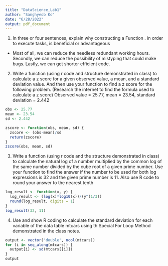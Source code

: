 ---
title: "DataScience_Lab1"
author: "Sanghyeob Ko"
date: "6/28/2022"
output: pdf_document
---

1) In three or four sentences, explain why constructing a Function . in order to execute tasks, is beneficial or advantageous
- Most of all, we can reduce the needless redundant working hours. Secondly, we can reduce the possibility of mistyping that could make bugs. Lastly, we can get shorter efficient code.  



2) Write a function (using r code and structure demonstrated in class) to calculate a z score for a given observed value, a mean, and a standard deviation value. And then use your function to find a z score for the following problem. (Research the internet to find the formula used to calculate a z score)
Observed value = 25.77,  mean =  23.54,  standard deviation = 2.442

```{r}
obs <- 25.77
mean <- 23.54
sd <- 2.442

zscore <- function(obs, mean, sd) {
  zscore <- (obs-mean)/sd
  return(zscore)
}
zscore(obs, mean, sd)
```



3)
Write a function (using r code and the structure demonstrated in class) to calculate the natural log of a number multiplied by the common log of the same number divided by the cube root of a given prime number.
Use your function to find the answer if the number to be used for both log expressions is 32 and the given prime number is 11.
Also use R code to round your answer to the nearest tenth
```{r}
log_result <- function(x, y) {
  log_result <- (log(x)*log10(x))/(y^(1/3))
  round(log_result, digits = 1)
}
log_result(32, 11)
```


4)
Use and show R coding to calculate the standard deviation for each variable of the data table mtcars using th Special For Loop Method demonstrated in the class notes.
```{r}
output <- vector('double', ncol(mtcars))
for (i in seq_along(mtcars)) {
  output[i] <- sd(mtcars[[i]])
}
output
```






